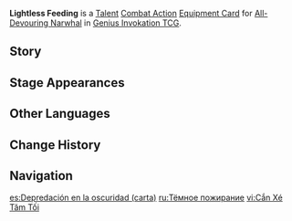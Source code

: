 {{Genius Invokation TCG Infobox
|id        = 222041
|image     = Lightless Feeding Equipment Card.png
|type      = Equipment Card
|group     = Talent;Combat Action
|character = All-Devouring Narwhal
|skill     = Starfall Shower
|effect    = '''Combat Action''': When your active character is '''All-Devouring Narwhal''', equip this card.<br>After All-Devouring Narwhal equips this card, immediately use '''[[Starfall Shower]]''' once.<br>After your All-Devouring Narwhal, who has this card equipped, uses '''Starfall Shower''' to '''Discard''' 1 card: Heal this character for that card's Elemental Dice Cost (Once per Round)
|matching  = 4
|element   = Hydro
|source1   = Tavern Challenge
|source2   = 
}}
'''Lightless Feeding''' is a [[Talent Card|Talent]] [[Combat Action Card|Combat Action]] [[Equipment Card]] for [[All-Devouring Narwhal (Character Card)|All-Devouring Narwhal]] in [[Genius Invokation TCG]].

==Story==
{{Description|Phosphorescent creatures float all about the dark, moonless seas of dreams &mdash; perhaps they are as food for some titanic leviathan.|title=All-Devouring Narwhal: Lightless Feeding}}

==Stage Appearances==
{{Genius Invokation TCG Stage Appearances}}

==Other Languages==
{{Other Languages
|en       = Lightless Feeding
|zhs      = 无光鲸噬
|zhs_rm   = 
|zht      = 無光鯨噬
|zht_rm   = 
|zh_tl    = 
|ja       = 光無き鯨の呑噬
|ja_rm    = Hikari Naki Kujira no Donzai{{Assumed}}
|ja_tl    = Lightless Whale Feeding
|ko       = 빛 없는 포식자
|ko_rm    = 
|ko_tl    = 
|es       = Depredación en la oscuridad
|es_tl    = Predation in the Dark
|fr       = Prédation ténébreuse
|fr_tl    = Dark Predation
|ru       = Тёмное пожирание
|ru_tl    = Dark Devouring
|th       = Lightless Feeding
|vi       = Cắn Xé Tăm Tối
|vi_tl    = 
|de       = Verschlinger des Lichtes
|de_tl    = Devourer of Light
|id       = Lightless Feeding
|pt       = Predação Sem Luz
|pt_tl    = 
|tr       = Karanlıkta Av
|tr_tl    = 
|it       = Divoratore del buio
|it_tl    = 
}}

==Change History==
{{Change History|4.7}}

==Navigation==
{{Genius Invokation TCG Navbox|Equipment Card}}

[[es:Depredación en la oscuridad (carta)]]
[[ru:Тёмное пожирание]]
[[vi:Cắn Xé Tăm Tối]]